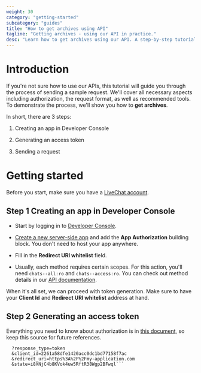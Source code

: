 ```yaml
---
weight: 30
category: "getting-started"
subcategory: "guides"
title: "How to get archives using API"
tagline: "Getting archives - using our API in practice."
desc: "Learn how to get archives using our API. A step-by-step tutorial that guides you through the process."
---
```


# Introduction

If you're not sure how to use our APIs, this tutorial will guide you through the process of sending a sample request. We'll cover all necessary aspects including authorization, the request format, as well as recommended tools.
To demonstrate the process, we'll show you how to **get archives**.

In short, there are 3 steps:

1. Creating an app in Developer Console

2. Generating an access token

3. Sending a request


# Getting started

Before you start, make sure you have a <a href="https://accounts.livechatinc.com" target="_blank">LiveChat account</a>.

## Step 1 Creating an app in Developer Console

* Start by logging in to <a href="https://developers.livechatinc.com/console/" target="_blank">Developer Console</a>. 

* [Create a new server-side app](../#creating-livechat-apps) and add the **App Authorization** building block. You don't need to host your app anywhere.

* Fill in the **Redirect URI whitelist** field. 

* Usually, each method requires certain scopes. For this action, you'll need `chats--all:ro` and `chats--access:ro`. You can check out method details in our [API documentation](../../../messaging/agent-chat-api/#get-archives).


When it's all set, we can proceed with token generation. Make sure to have your **Client Id** and **Redirect URI whitelist** address at hand.

## Step 2 Generating an access token

Everything you need to know about authorization is in [this document](../../../getting-started/authorization), so keep this source for future references.

```https://accounts.livechatinc.com/
  ?response_type=token
  &client_id=2261a58dfe1420acc0dc1bd77158f7ac
  &redirect_uri=https%3A%2F%2Fmy-application.com
  &state=i8XNjC4b8KVok4uw5RftR38Wgp2BFwql```